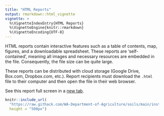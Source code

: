 ```yaml
---
title: "HTML Reports"
output: rmarkdown::html_vignette
vignette: >
  %\VignetteIndexEntry{HTML Reports}
  %\VignetteEngine{knitr::rmarkdown}
  %\VignetteEncoding{UTF-8}
---
```


HTML reports contain interactive features such as a table of contents, map, figures, and a downloadable spreadsheet. These reports are 'self-contained', meaning all images and necessary resources are embedded in the file. Consequently, the file size can be quite large.

These reports can be distributed with cloud storage (Google Drive, Box.com, Dropbox.com, etc.). Report recipients must download the `.html` file to their computer and then open the file in their web browser.

See this report full screen in a [new tab](https://raw.githack.com/WA-Department-of-Agriculture/soils/main/inst/example_reports/producer_report.html "See the .html report in full screen."){target="_blank"}.

```r
knitr::include_url(
  "https://raw.githack.com/WA-Department-of-Agriculture/soils/main/inst/example_reports/producer_report.html", 
  height = "500px")
```
